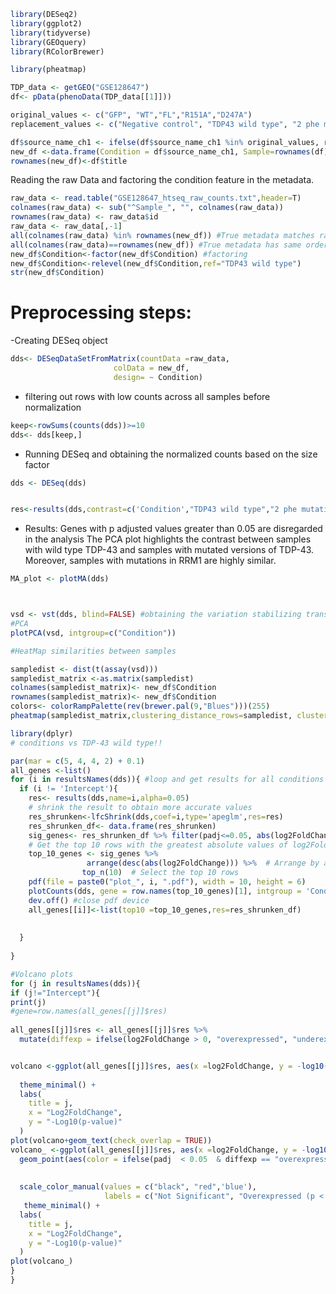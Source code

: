 ```{r} 

library(DESeq2)
library(ggplot2)
library(tidyverse)
library(GEOquery)
library(RColorBrewer)

library(pheatmap)

```
```{r}
TDP_data <- getGEO("GSE128647")
df<- pData(phenoData(TDP_data[[1]]))

original_values <- c("GFP", "WT","FL","R151A","D247A")
replacement_values <- c("Negative control", "TDP43 wild type", "2 phe mutations in RRM1","Arg mutation in RRM1 to Ala","Asp mutation in RRM2 to Ala")

df$source_name_ch1 <- ifelse(df$source_name_ch1 %in% original_values, replacement_values[match(df$source_name_ch1, original_values)], df$source_name_ch1)
new_df <-data.frame(Condition = df$source_name_ch1, Sample=rownames(df))
rownames(new_df)<-df$title


```

Reading the raw Data and factoring the condition feature in the metadata.
```{r}
raw_data <- read.table("GSE128647_htseq_raw_counts.txt",header=T)
colnames(raw_data) <- sub("^Sample_", "", colnames(raw_data))
rownames(raw_data) <- raw_data$id
raw_data <- raw_data[,-1]
all(colnames(raw_data) %in% rownames(new_df)) #True metadata matches raw data
all(colnames(raw_data)==rownames(new_df)) #True metadata has same order as raw data
new_df$Condition<-factor(new_df$Condition) #factoring
new_df$Condition<-relevel(new_df$Condition,ref="TDP43 wild type")
str(new_df$Condition)


```
# Preprocessing steps:

-Creating DESeq object

```{r}
dds<- DESeqDataSetFromMatrix(countData =raw_data,
                       colData = new_df,
                       design= ~ Condition)
```
- filtering out rows with low counts across all samples before normalization
```{r}

keep<-rowSums(counts(dds))>=10
dds<- dds[keep,]
```
- Running DESeq and obtaining the normalized counts based on the size factor
```{r}
dds <- DESeq(dds)


res<-results(dds,contrast=c('Condition',"TDP43 wild type","2 phe mutations in RRM1"),alpha=0.05)

```
- Results:
Genes with p adjusted values greater than 0.05 are disregarded in the analysis
The PCA plot highlights the contrast between samples with wild type TDP-43 and samples with mutated versions of TDP-43. Moreover, samples with mutations in RRM1 are highly similar.
```{r}
MA_plot <- plotMA(dds)



vsd <- vst(dds, blind=FALSE) #obtaining the variation stabilizing transformations that transforms the variance to become more normal (allowing more spread) and independent from the mean 
#PCA
plotPCA(vsd, intgroup=c("Condition"))
```
```{r}
#HeatMap similarities between samples

sampledist <- dist(t(assay(vsd)))
sampledist_matrix <-as.matrix(sampledist)
colnames(sampledist_matrix)<- new_df$Condition
rownames(sampledist_matrix)<- new_df$Condition
colors<- colorRampPalette(rev(brewer.pal(9,"Blues")))(255)
pheatmap(sampledist_matrix,clustering_distance_rows=sampledist, clustering_distance_cols=sampledist,col=colors)

```
```{r}
library(dplyr)
# conditions vs TDP-43 wild type!!

par(mar = c(5, 4, 4, 2) + 0.1)
all_genes <-list()
for (i in resultsNames(dds)){ #loop and get results for all conditions
  if (i != 'Intercept'){
    res<- results(dds,name=i,alpha=0.05)
    # shrink the result to obtain more accurate values
    res_shrunken<-lfcShrink(dds,coef=i,type='apeglm',res=res)
    res_shrunken_df<- data.frame(res_shrunken)
    sig_genes<- res_shrunken_df %>% filter(padj<=0.05, abs(log2FoldChange)>1) #filtering significant genes
    # Get the top 10 rows with the greatest absolute values of log2FoldChange
    top_10_genes <- sig_genes %>%
                 arrange(desc(abs(log2FoldChange))) %>%  # Arrange by absolute log2FoldChange in descending order
                top_n(10)  # Select the top 10 rows
    pdf(file = paste0("plot_", i, ".pdf"), width = 10, height = 6)
    plotCounts(dds, gene = row.names(top_10_genes)[1], intgroup = 'Condition', normalized = TRUE) # plot the most differentiated gene in each condition against all conditions
    dev.off() #close pdf device
    all_genes[[i]]<-list(top10 =top_10_genes,res=res_shrunken_df)
   
   
  }
  
}
```

```{r}
#Volcano plots
for (j in resultsNames(dds)){
if (j!="Intercept"){
print(j)
#gene=row.names(all_genes[[j]]$res)
  
all_genes[[j]]$res <- all_genes[[j]]$res %>%
  mutate(diffexp = ifelse(log2FoldChange > 0, "overexpressed", "underexpressed"))%>% filter(!is.na(padj))


volcano <-ggplot(all_genes[[j]]$res, aes(x =log2FoldChange, y = -log10(padj),col=diffexp,label = gene)) +
 
  theme_minimal() +
  labs(
    title = j,
    x = "Log2FoldChange",
    y = "-Log10(p-value)"
  )
plot(volcano+geom_text(check_overlap = TRUE))
volcano_ <-ggplot(all_genes[[j]]$res, aes(x =log2FoldChange, y = -log10(padj),col=diffexp))+
  geom_point(aes(color = ifelse(padj  < 0.05  & diffexp == "overexpressed" , "blue",ifelse(diffexp == "underexpressed" & padj < 0.05, "red", "black"))), size = 2) +
  
  
  scale_color_manual(values = c("black", "red",'blue'),
                     labels = c("Not Significant", "Overexpressed (p < 0.05)", "Underexpressed (p < 0.05)"))
   theme_minimal() +
  labs(
    title = j,
    x = "Log2FoldChange",
    y = "-Log10(p-value)"
  )
plot(volcano_)
}
}

```


